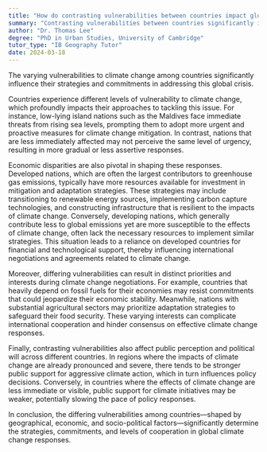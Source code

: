 ```yaml
---
title: "How do contrasting vulnerabilities between countries impact global climate change responses?"
summary: "Contrasting vulnerabilities between countries significantly influence the strategies and commitments in global climate change responses."
author: "Dr. Thomas Lee"
degree: "PhD in Urban Studies, University of Cambridge"
tutor_type: "IB Geography Tutor"
date: 2024-03-18
---
```


The varying vulnerabilities to climate change among countries significantly influence their strategies and commitments in addressing this global crisis.

Countries experience different levels of vulnerability to climate change, which profoundly impacts their approaches to tackling this issue. For instance, low-lying island nations such as the Maldives face immediate threats from rising sea levels, prompting them to adopt more urgent and proactive measures for climate change mitigation. In contrast, nations that are less immediately affected may not perceive the same level of urgency, resulting in more gradual or less assertive responses.

Economic disparities are also pivotal in shaping these responses. Developed nations, which are often the largest contributors to greenhouse gas emissions, typically have more resources available for investment in mitigation and adaptation strategies. These strategies may include transitioning to renewable energy sources, implementing carbon capture technologies, and constructing infrastructure that is resilient to the impacts of climate change. Conversely, developing nations, which generally contribute less to global emissions yet are more susceptible to the effects of climate change, often lack the necessary resources to implement similar strategies. This situation leads to a reliance on developed countries for financial and technological support, thereby influencing international negotiations and agreements related to climate change.

Moreover, differing vulnerabilities can result in distinct priorities and interests during climate change negotiations. For example, countries that heavily depend on fossil fuels for their economies may resist commitments that could jeopardize their economic stability. Meanwhile, nations with substantial agricultural sectors may prioritize adaptation strategies to safeguard their food security. These varying interests can complicate international cooperation and hinder consensus on effective climate change responses.

Finally, contrasting vulnerabilities also affect public perception and political will across different countries. In regions where the impacts of climate change are already pronounced and severe, there tends to be stronger public support for aggressive climate action, which in turn influences policy decisions. Conversely, in countries where the effects of climate change are less immediate or visible, public support for climate initiatives may be weaker, potentially slowing the pace of policy responses.

In conclusion, the differing vulnerabilities among countries—shaped by geographical, economic, and socio-political factors—significantly determine the strategies, commitments, and levels of cooperation in global climate change responses.
    